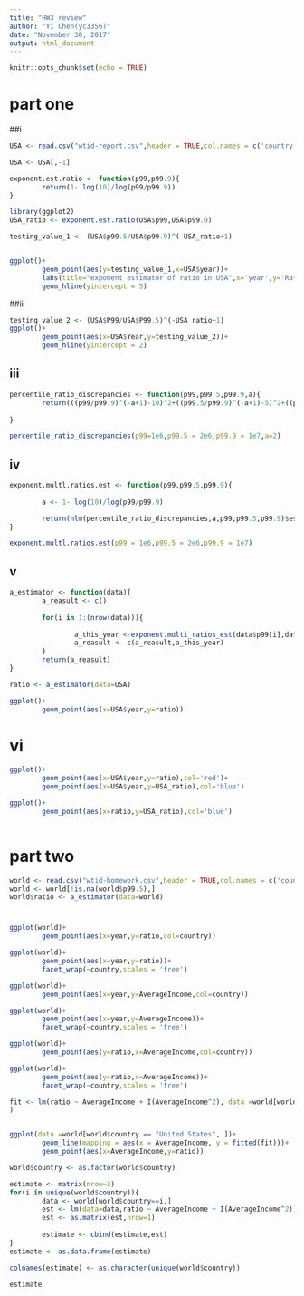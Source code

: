 ```yaml
---
title: "HW3 review"
author: "Yi Chen(yc3356)"
date: "November 30, 2017"
output: html_document
---
```


```r
knitr::opts_chunk$set(echo = TRUE)
```

# part one
##i
```r
USA <- read.csv("wtid-report.csv",header = TRUE,col.names = c('country','year','p99','p99.5','p99.9'))

USA <- USA[,-1]

exponent.est.ratio <- function(p99,p99.9){
        return(1- log(10)/log(p99/p99.9))
}

library(ggplot2)
USA_ratio <- exponent.est.ratio(USA$p99,USA$p99.9)

testing_value_1 <- (USA$p99.5/USA$p99.9)^(-USA_ratio+1)


ggplot()+
        geom_point(aes(y=testing_value_1,x=USA$year))+
        labs(title="exponent estimator of ratio in USA",x='year',y='Ratio')+
        geom_hline(yintercept = 5)
```

##ii
```r
testing_value_2 <- (USA$P99/USA$P99.5)^(-USA_ratio+1)
ggplot()+
        geom_point(aes(x=USA$Year,y=testing_value_2))+
        geom_hline(yintercept = 2)

```

## iii
```r
percentile_ratio_discrepancies <- function(p99,p99.5,p99.9,a){
        return(((p99/p99.9)^(-a+1)-10)^2+((p99.5/p99.9)^(-a+1)-5)^2+((p99/p99.5)^(-a+1)-2)^2)
        
}

percentile_ratio_discrepancies(p99=1e6,p99.5 = 2e6,p99.9 = 1e7,a=2)

```

## iv
```r
exponent.multl.ratios.est <- function(p99,p99.5,p99.9){
        
        a <- 1- log(10)/log(p99/p99.9)

        return(nlm(percentile_ratio_discrepancies,a,p99,p99.5,p99.9)$estimate)
}

exponent.multl.ratios.est(p99 = 1e6,p99.5 = 2e6,p99.9 = 1e7)
```

## v
```r
a_estimator <- function(data){
        a_reasult <- c()
        
        for(i in 1:(nrow(data))){
                
                a_this_year <-exponent.multi_ratios_est(data$p99[i],data$p99.5[i],data$p99.9[i])$estimate
                a_reasult <- c(a_reasult,a_this_year)
        }
        return(a_reasult)
}

ratio <- a_estimator(data=USA)

ggplot()+
        geom_point(aes(x=USA$year,y=ratio))
```

# vi
```r
ggplot()+
        geom_point(aes(x=USA$year,y=ratio),col='red')+
        geom_point(aes(x=USA$year,y=USA_ratio),col='blue')

ggplot()+
        geom_point(aes(x=ratio,y=USA_ratio),col='blue')
        
```

# part two
```r
world <- read.csv("wtid-homework.csv",header = TRUE,col.names = c('country','year','AverageIncome','p99','p99.5','p99.9'))
world <- world[!is.na(world$p99.5),]
world$ratio <- a_estimator(data=world)
```

#
```r
ggplot(world)+
        geom_point(aes(x=year,y=ratio,col=country))

ggplot(world)+
        geom_point(aes(x=year,y=ratio))+
        facet_wrap(~country,scales = 'free')
```

```r
ggplot(world)+
        geom_point(aes(x=year,y=AverageIncome,col=country))

ggplot(world)+
        geom_point(aes(x=year,y=AverageIncome))+
        facet_wrap(~country,scales = 'free')
```


```r
ggplot(world)+
        geom_point(aes(y=ratio,x=AverageIncome,col=country))

ggplot(world)+
        geom_point(aes(y=ratio,x=AverageIncome))+
        facet_wrap(~country,scales = 'free')
```

```r

fit <- lm(ratio ~ AverageIncome + I(AverageIncome^2), data =world[world$country == "United States", ]
)


ggplot(data =world[world$country == "United States", ])+
        geom_line(mapping = aes(x = AverageIncome, y = fitted(fit)))+
        geom_point(aes(x=AverageIncome,y=ratio))
```

```r
world$country <- as.factor(world$country)

estimate <- matrix(nrow=3)
for(i in unique(world$country)){
        data <- world[world$country==i,]
        est <- lm(data=data,ratio ~ AverageIncome + I(AverageIncome^2))$coefficients
        est <- as.matrix(est,nrow=1)
        
        estimate <- cbind(estimate,est)
}
estimate <- as.data.frame(estimate)

colnames(estimate) <- as.character(unique(world$country))

estimate

```

